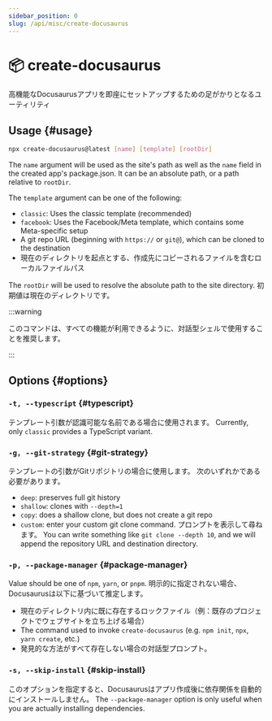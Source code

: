 ```yaml
---
sidebar_position: 0
slug: /api/misc/create-docusaurus
---
```


# 📦 create-docusaurus

高機能なDocusaurusアプリを即座にセットアップするための足がかりとなるユーティリティ

## Usage {#usage}

```bash
npx create-docusaurus@latest [name] [template] [rootDir]
```

The `name` argument will be used as the site's path as well as the `name` field in the created app's package.json. It can be an absolute path, or a path relative to `rootDir`.

The `template` argument can be one of the following:

- `classic`: Uses the classic template (recommended)
- `facebook`: Uses the Facebook/Meta template, which contains some Meta-specific setup
- A git repo URL (beginning with `https://` or `git@`), which can be cloned to the destination
- 現在のディレクトリを起点とする、作成先にコピーされるファイルを含むローカルファイルパス

The `rootDir` will be used to resolve the absolute path to the site directory. 初期値は現在のディレクトリです。

:::warning

このコマンドは、すべての機能が利用できるように、対話型シェルで使用することを推奨します。

:::

## Options {#options}

### `-t, --typescript` {#typescript}

テンプレート引数が認識可能な名前である場合に使用されます。 Currently, only `classic` provides a TypeScript variant.

### `-g, --git-strategy` {#git-strategy}

テンプレートの引数がGitリポジトリの場合に使用します。 次のいずれかである必要があります。

- `deep`: preserves full git history
- `shallow`: clones with `--depth=1`
- `copy`: does a shallow clone, but does not create a git repo
- `custom`: enter your custom git clone command. プロンプトを表示して尋ねます。 You can write something like `git clone --depth 10`, and we will append the repository URL and destination directory.

### `-p, --package-manager` {#package-manager}

Value should be one of `npm`, `yarn`, or `pnpm`. 明示的に指定されない場合、Docusaurusは以下に基づいて推定します。

- 現在のディレクトリ内に既に存在するロックファイル（例：既存のプロジェクトでウェブサイトを立ち上げる場合）
- The command used to invoke `create-docusaurus` (e.g. `npm init`, `npx`, `yarn create`, etc.)
- 発見的な方法がすべて存在しない場合の対話型プロンプト。

### `-s, --skip-install` {#skip-install}

このオプションを指定すると、Docusaurusはアプリ作成後に依存関係を自動的にインストールしません。 The `--package-manager` option is only useful when you are actually installing dependencies.

